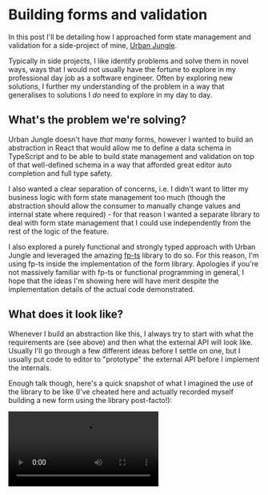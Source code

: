 
# Building forms and validation

In this post I'll be detailing how I approached form state management and validation for a side-project of mine, [Urban Jungle](https://github.com/josephluck/urban-jungle).

Typically in side projects, I like identify problems and solve them in novel ways, ways that I would not usually have the fortune to explore in my professional day job as a software engineer. Often by exploring new solutions, I further my understanding of the problem in a way that generalises to solutions I _do_ need to explore in my day to day.

## What's the problem we're solving?

Urban Jungle doesn't have _that many_ forms, however I wanted to build an abstraction in React that would allow me to define a data schema in TypeScript and to be able to build state management and validation on top of that well-defined schema in a way that afforded great editor auto completion and full type safety.

I also wanted a clear separation of concerns, i.e. I didn't want to litter my business logic with form state management too much (though the abstraction should allow the consumer to manually change values and internal state where required) - for that reason I wanted a separate library to deal with form state management that I could use independently from the rest of the logic of the feature.

I also explored a purely functional and strongly typed approach with Urban Jungle and leveraged the amazing [fp-ts](https://github.com/gcanti/fp-ts) library to do so. For this reason, I'm using fp-ts inside the implementation of the form library. Apologies if you're not massively familiar with fp-ts or functional programming in general, I hope that the ideas I'm showing here will have merit despite the implementation details of the actual code demonstrated.

## What does it look like?

Whenever I build an abstraction like this, I always try to start with what the requirements are (see above) and then what the external API will look like. Usually I'll go through a few different ideas before I settle on one, but I usually put code to editor to "prototype" the external API before I implement the internals.

Enough talk though, here's a quick snapshot of what I imagined the use of the library to be like (I've cheated here and actually recorded myself building a new form using the library post-facto!):

<Video src="/static/use-form/use-form.mp4" />

And here's the code:

```typescript
type Fields = {
  name: string;
  nickname: string;
  location: string;
  avatar: ImageModel;
};

type ImageModel = {
  uri: string;
  width: number;
  height: number;
};

const {
  submit,
  registerTextInput,
  registerSinglePickerInput,
  registerCameraField,
} = useForm<Fields>(
  {
    name: "",
    nickname: "",
    location: "",
    avatar: {
      uri: "",
      width: 0,
      height: 0,
    },
  },
  {
    name: [constraints.isRequired, constraints.alphaNumeric],
    nickname: [constraints.atLeastLength(5)],
    location: [],
    avatar: [constraints.isValidImageModel],
  }
);

const onSubmit = () => {
  pipe(
    TE.fromEither(submit()),
    TE.chain((values) => save(values))
  );
};

return (
  <FormContainer onSubmit={onSubmit}>
    <TextField label="Name" {...registerTextInput("name")} />
    <TextField label="Nickname" {...registerTextInput("nickname")} />
    <PickerField
      label="Location"
      multiValue={false}
      options={locations.map((value) => ({
        value,
        label: location,
      }))}
      {...registerSinglePickerInput("location")}
    />
    <CameraField
      label="Picture"
      type="plant"
      {...registerCameraField("avatar")}
    />
  </FormContainer>
);
```

And here's the same code with comments explaining a few bits and pieces:

```typescript
// we'll define a schema of our form fields as a simple object type
type Fields = {
  name: string; // a simple scalar value
  nickname: string;
  location: string;
  avatar: ImageModel; // application-specific data types should be supported too, i.e. we'll have a CameraField component that produces an `ImageModel`.
};

type ImageModel = {
  uri: string;
  width: number;
  height: number;
};

const {
  submit, // submit should run the validation and let the caller know whether everything's valid or not
  registerTextInput, // a function that binds a text field to the form. Provides state management for the field as well as error, touched state and any other information the field needs. MUST be strongly typed to the schema i.e. registerTextInput('name') works, but 'nameee' and 'avatar' throw compile time errors.
  registerSinglePickerInput,
  registerCameraField, // only keys in the schema that match the camera field's value requirements can be registered, i.e. registerCameraField('avatar') will work, whereas 'location' will not.
} = useForm<Fields>(
  // the first argument will be the default values for the form
  {
    name: "",
    nickname: "",
    location: "",
    avatar: {
      uri: "",
      width: 0,
      height: 0,
    },
  },
  // the second argument will be our validation constraints for each field. We'll use Valley to actually implement validation: https://github.com/josephluck/valley
  {
    name: [constraints.isRequired, constraints.alphaNumeric], // multiple constraints are supported
    nickname: [constraints.atLeastLength(5)],
    location: [], // optional fields are supported
    avatar: [constraints.isValidImageModel],
  }
);

const onSubmit = () => {
  // validation uses fp-ts
  pipe(
    TE.fromEither(submit()),
    TE.chain((values) => save(values)) // submit returns the values of the form for ergonomics
  );
};

return (
  <FormContainer onSubmit={onSubmit}>
    <TextField label="Name" {...registerTextInput("name")} />
    <TextField label="Nickname" {...registerTextInput("nickname")} />
    <PickerField
      label="Location"
      multiValue={false}
      options={locations.map((value) => ({
        value,
        label: location,
      }))}
      {...registerSinglePickerInput("location")}
    />
    <CameraField
      label="Picture"
      type="plant"
      {...registerCameraField("avatar")}
    />
  </FormContainer>
);
```

There are a few key things I would like to point out about this implementation:

**Type safety**

I focused on ensuring that the usage of the `useForm` hook is _fully_ type safe. And I don't mean simply that `useForm` returns type safe functions and values (i.e `<TextField />` only supports managing strings, so it's only allowed to register keys using `registerTextInput()` from the schema whose values _are_ strings).

I'm a strong believer that leveraging type systems to this extent greatly reduced the number of bugs and inconsistencies in a code base, as well as serving as a form of documentation for developers.

Here's an example of a type error when using an incompatible key when registering a field:

<Image src="/static/use-form/invalid-registration.png" />

> `registerCameraField` knows the keys in the schema that are of the type that `<CameraField />` accepts.

**Developer experience**

With everything I build, I strive to deliver the best developer experience. There are many principles that I value when it comes to this, however one that I find incredibly valuable is leveraging TypeScript's ability to provide editor auto completion. As shown in the video above, users of this library are able to leverage very good editor auto completion driven by the schema when registering inputs and using return values of the library.

Here's a couple of examples of editor autocompletion when registering a image fields:

<Image src="/static/use-form/editor-autocompletion.png" />

> Because we're so strongly typed, vscode gives us a choice of keys that are compatible for registration with the `<CameraField />`

And another example for string fields:

<Image src="/static/use-form/editor-autocompletion-string.png" />

> Similarly, vscode gives us a choice of keys that are compatible for registration with the `<TextField />`

**Separation of concerns**

The form state management as well as validation are grouped together in a single concern (and a simple place) allowing the state and validation to be managed independently from the UI components. For example, the `<TextField />` has no knowledge of the internal workings of the form state management or validation, all it cares about is receiving a string value, updating the parent component when a change in the value happens and receiving an error string when an error should be displayed. This separation of concerns means that the form state management and the `<TextField />` component can change independently, as they have no direct dependency on one another (other than the facility to spread props over to "register" a component, but this is done through the type system rather than being a tight runtime coupling of the two).

In addition, the form state management and validation are completely separate to the business logic of what happens when the data is actually used (aka the form is submitted). The library provides a `submit` function that simply runs validation and provides the current values of the form fields, but it does not manage actually doing anything with the data, loading states or anything else. It's carefully and intentionally scoped in it's responsibility to simply manage form state and validation really well, and nothing more.

**Constraints**

The final thing I would like to point out is that not only are the fields themselves fully type safe to the schema, but the constraints are too.

This library uses Valley (a validation library I wrote) for it's validation, which expects strongly-typed constraint functions. These strong types are fed through from the schema such that it's only permitted by the compiler to provide a string constraint to a constraint configuration for a schema key that is a string for example.

Again, I find this to be a really important feature, as it allows the user to be confident that they are configuring their form correctly by ensuring that only compatible constraints are permitted be used against the schema.

Here's an example of the type error when using an incompatible number constraint against a string field:

<Image src="/static/use-form/invalid-constraint.png" />

> The library enforces the constraints for the schema to be compatible with the value types. Here it's complaining because we've attempted to use a constraint that operates on numbers against the `name` key in the schema, which is a string.

---

# The implementation

Now we'll dive in to the implementation, which I will first show you and then attempt to explain key areas of interest:

```typescript
import { FieldConstraintsMap, makeValidator } from "@josephluck/valley/lib/fp";
import { ImageModel, makeImageModel } from "@urban-jungle/shared/models/image";

import * as E from "fp-ts/lib/Either";
import * as O from "fp-ts/lib/Option";
import { pipe } from "fp-ts/lib/pipeable";
import { useState } from "react";

import { CameraFieldProps } from "../components/camera-field";
import { DualNumberPickerFieldProps } from "../components/dual-number-picker-field";
import { DualTextPickerFieldProps } from "../components/dual-text-picker-field";
import { NumberFieldProps } from "../components/number-field";
import {
  MultiPickerFieldProps,
  PickerValue,
  SinglePickerFieldProps,
} from "../components/picker-field";
import { TextFieldProps } from "../components/text-field";

type Fields = Record<string, any>;

type FilterType<O, T> = { [K in keyof O]: O[K] extends T ? K : never };

type FilterTypeForKeys<O, T> = FilterType<O, T>[keyof O];

export function useForm<Fs extends Fields>(
  initialValues: Fs,
  constraints: FieldConstraintsMap<Fs>
) {
  type StringKeys = FilterTypeForKeys<Fs, string>;

  type NumberKeys = FilterTypeForKeys<Fs, number>;

  type MultiPickerKeys = FilterTypeForKeys<Fs, number[] | string[]>;

  type SinglePickerKeys = FilterTypeForKeys<Fs, string | number | undefined>;

  type CameraKeys = FilterTypeForKeys<Fs, ImageModel>;

  const doValidate = makeValidator<Fs>(constraints);

  const [values, setValues] = useState(initialValues);

  const [touched, setTouched] = useState(() =>
    getInitialTouched(initialValues)
  );

  const [errors, setErrors] = useState<Record<keyof Fs, string>>(() =>
    pipe(
      doValidate(initialValues),
      E.swap,
      E.getOrElse(() => getInitialErrors(initialValues))
    )
  );

  const validate = (
    currentValues: Fs = values
  ): ReturnType<typeof doValidate> =>
    pipe(
      doValidate(currentValues),
      E.mapLeft((e) => {
        setErrors(e);
        return e;
      }),
      E.map((v) => {
        setErrors(getInitialErrors(initialValues));
        return v;
      })
    );

  const setAllTouched = () => {
    setTouched(
      Object.keys(initialValues).reduce(
        (acc, key) => ({ ...acc, [key]: true }),
        initialValues
      )
    );
  };

  const setValue = <Fk extends keyof Fs>(fieldKey: Fk, fieldValue: Fs[Fk]) => {
    const newValues: Fs = { ...values, [fieldKey]: fieldValue };
    setValues(newValues);
    validate(newValues);
  };

  const setValuesAndValidate = (vals: Partial<Fs>) => {
    const newValues: Fs = { ...values, ...vals };
    setValues(newValues);
    validate(newValues);
  };

  const submit = () => {
    setAllTouched();
    return validate();
  };

  const reset = () => {
    setValues(initialValues);
    setTouched(getInitialTouched(initialValues));
    setErrors(getInitialErrors(initialValues));
  };

  const registerBlur = <Fk extends keyof Fs>(fieldKey: Fk) => () => {
    setTouched((current) => ({ ...current, [fieldKey]: true }));
  };

  const registerOnChangeText = <Fk extends keyof Fs>(fieldKey: Fk) => (
    value: string
  ) => {
    setValue(fieldKey, value);
  };

  const registerOnChangeNumber = <Fk extends keyof Fs>(fieldKey: Fk) => (
    value: number
  ) => {
    setValue(fieldKey, value);
  };

  const registerOnChangePickerMulti = <Fk extends MultiPickerKeys>(
    fieldKey: Fk
  ) => (value: PickerValue[]) => {
    setValue(fieldKey, value as Fs[Fk]);
  };

  const registerOnChangePickerSingle = <Fk extends SinglePickerKeys>(
    fieldKey: Fk
  ) => (value: Fs[Fk]) => {
    setValue(fieldKey, value);
  };

  const registerOnChangeCamera = <Fk extends CameraKeys>(fieldKey: Fk) => (
    value: Fs[Fk]
  ) => {
    setValue(fieldKey, value);
  };

  const registerTextInput = <Fk extends StringKeys>(
    fieldKey: Fk
  ): Partial<TextFieldProps> => ({
    value: values[fieldKey],
    error: errors[fieldKey],
    touched: touched[fieldKey],
    onBlur: registerBlur(fieldKey),
    onChangeText: registerOnChangeText(fieldKey),
  });

  const registerNumberInput = <Fk extends NumberKeys>(
    fieldKey: Fk
  ): Partial<NumberFieldProps> => ({
    value: values[fieldKey],
    error: errors[fieldKey],
    touched: touched[fieldKey],
    onBlur: registerBlur(fieldKey),
    onChangeNumber: registerOnChangeNumber(fieldKey),
  });

  const registerMultiPickerInput = <Fk extends MultiPickerKeys>(
    fieldKey: Fk
  ): Pick<
    MultiPickerFieldProps<PickerValue>,
    "value" | "error" | "onChange" | "touched"
  > => ({
    value: values[fieldKey],
    error: errors[fieldKey],
    touched: touched[fieldKey],
    onChange: registerOnChangePickerMulti(fieldKey),
  });

  const registerSinglePickerInput = <Fk extends SinglePickerKeys>(
    fieldKey: Fk
  ): Pick<
    SinglePickerFieldProps<Fs[Fk]>,
    "value" | "error" | "onChange" | "touched"
  > => ({
    value: values[fieldKey],
    error: errors[fieldKey],
    touched: touched[fieldKey],
    onChange: registerOnChangePickerSingle(fieldKey),
  });

  const registerCameraField = <Fk extends CameraKeys>(
    fieldKey: Fk
  ): Pick<CameraFieldProps, "value" | "error" | "touched" | "onChange"> => {
    const value: ImageModel = pipe(
      O.fromNullable(values[fieldKey] as ImageModel),
      O.filter((image) => Boolean(image) && Boolean(image.uri)),
      O.getOrElse(() => makeImageModel())
    );
    return {
      value,
      error: errors[fieldKey],
      touched: touched[fieldKey],
      onChange: registerOnChangeCamera(fieldKey) as (value: ImageModel) => void,
    };
  };

  const registerDualTextPickerField = <
    Fk extends StringKeys,
    Fk2 extends SinglePickerKeys
  >(
    textFieldKey: Fk,
    pickerFieldKey: Fk2
  ): Pick<
    DualTextPickerFieldProps<Fs[Fk2]>,
    | "textValue"
    | "pickerValue"
    | "onChangeText"
    | "onChangePicker"
    | "error"
    | "touched"
    | "onBlur"
  > => ({
    textValue: values[textFieldKey],
    pickerValue: values[pickerFieldKey],
    onChangeText: registerOnChangeText(textFieldKey),
    onChangePicker: registerOnChangePickerSingle(pickerFieldKey),
    error: errors[textFieldKey] || errors[pickerFieldKey],
    touched: touched[textFieldKey] || touched[pickerFieldKey],
    onBlur: () => {
      registerBlur(textFieldKey)();
      registerBlur(pickerFieldKey)();
    },
  });

  const registerDualNumberPickerField = <
    Fk extends NumberKeys,
    Fk2 extends SinglePickerKeys
  >(
    numberFieldKey: Fk,
    pickerFieldKey: Fk2
  ): Pick<
    DualNumberPickerFieldProps<Fs[Fk2]>,
    | "numberValue"
    | "pickerValue"
    | "onChangeNumber"
    | "onChangePicker"
    | "error"
    | "touched"
    | "onBlur"
  > => ({
    numberValue: values[numberFieldKey],
    pickerValue: values[pickerFieldKey],
    onChangeNumber: registerOnChangeNumber(numberFieldKey),
    onChangePicker: registerOnChangePickerSingle(pickerFieldKey),
    error: errors[numberFieldKey] || errors[pickerFieldKey],
    touched: touched[numberFieldKey] || touched[pickerFieldKey],
    onBlur: () => {
      registerBlur(numberFieldKey)();
      registerBlur(pickerFieldKey)();
    },
  });

  return {
    values,
    touched,
    errors,
    validate,
    setValue,
    setValues: setValuesAndValidate,
    reset,
    submit,
    registerTextInput,
    registerNumberInput,
    registerMultiPickerInput,
    registerSinglePickerInput,
    registerCameraField,
    registerDualTextPickerField,
    registerDualNumberPickerField,
  };
}

const getInitialTouched = <Fs extends Record<string, any>>(
  fields: Fs
): Record<keyof Fs, boolean> =>
  Object.keys(fields).reduce(
    (acc, fieldKey) => ({ ...acc, [fieldKey]: false }),
    fields
  );

const getInitialErrors = <Fs extends Record<string, any>>(
  fields: Fs
): Record<keyof Fs, string> =>
  Object.keys(fields).reduce(
    (acc, fieldKey) => ({ ...acc, [fieldKey]: "" }),
    fields
  );
```

### How the types work

The first thing I'd like to pull out is how the type safety works from the schema. You'll notice that there's a generic type argument to `useForm` which extends a `Record<string, any>` type. This type constraint means that the form hook only manages objects.

From the generic type, additional types are created such as `type StringKeys`, `type NumberKeys`, `type MultiPickerKeys` and `type CameraKeys`. These additional types are used in the registration functions to strongly type the name of the field that should be registered.

## Registration functions

One thing I quite like about this library is the ease in which you can bind values, callbacks, error states etc to a field. For example, `<TextField {...registerTextInput('name')} />` is all you need.

The registration functions are typed to take a string key which is one of the strongly-typed keys from the schema that match the type of input, aka, `string` for `<TextField />` components, `number` for `<NumberField />` components, etc, and are expected to return an object of props that the respective component expects. You'll see the prop types imported at the top of the library.

Unfortunately, it's for this very reason that this library cannot effectively be open-sourced, as the requirements for these registration functions are heavily dependent on the specifics of the internals of the components that use these registration functions.

One of the great aspects of the registration functions is that if the requirements of the field component change, the compiler will let us know and we can ensure that the form state management conforms to what the components are expecting.

## Validation

You'll notice a `doValidate` function that uses Valley's `makeValidator` factory function. Valley is a validation library I made, and I wanted to use it for Urban Jungle, however it would be trivial to swap out Valley for another validation library for example, `yup` would make a good choice.

I chose to use Valley as it implements `fp-ts` compatible validation using `Either` and `TaskEither` which Urban Jungle uses heavily for controlling business logic.

The bulk of the validation logic resides in the `validate` function which simply calls `doValidate` and sets errors in the state (if there are any).

---

# Wrapping up

I hope this article has shown you the way I think about abstracting things away by prioritising developer experience, type safety and maintainability of the outside use.

